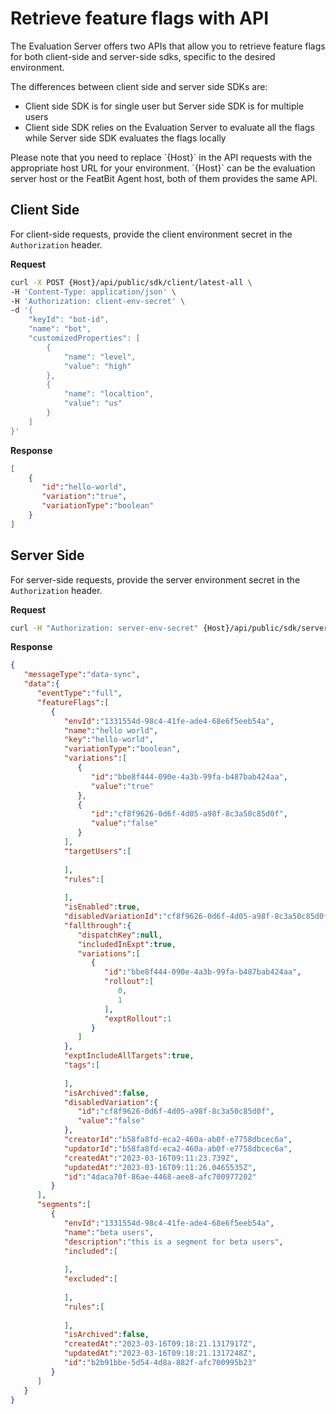 
# Retrieve feature flags with API

The Evaluation Server offers two APIs that allow you to retrieve feature flags for both client-side and server-side sdks, specific to the desired environment.

The differences between client side and server side SDKs are:

* Client side SDK is for single user but Server side SDK is for multiple users
* Client side SDK relies on the Evaluation Server to evaluate all the flags while Server side SDK evaluates the flags locally

<Callout type="info" emoji="ℹ️">
Please note that you need to replace `{Host}` in the API requests with the appropriate host URL for your environment. `{Host}` can be the evaluation server host or the FeatBit Agent host, both of them provides the same API.
</Callout>

## Client Side

For client-side requests, provide the client environment secret in the `Authorization` header.

**Request**

```bash
curl -X POST {Host}/api/public/sdk/client/latest-all \
-H 'Content-Type: application/json' \
-H 'Authorization: client-env-secret' \
-d '{
    "keyId": "bot-id",
    "name": "bot",
    "customizedProperties": [
        {
            "name": "level",
            "value": "high"
        },
        {
            "name": "localtion",
            "value": "us"
        }
    ]
}'
```

**Response**

```json
[
    {
       "id":"hello-world",
       "variation":"true",
       "variationType":"boolean"
    }
]
```

## Server Side

For server-side requests, provide the server environment secret in the `Authorization` header.

**Request**

```bash
curl -H "Authorization: server-env-secret" {Host}/api/public/sdk/server/latest-all
```

**Response**

```json
{
   "messageType":"data-sync",
   "data":{
      "eventType":"full",
      "featureFlags":[
         {
            "envId":"1331554d-98c4-41fe-ade4-68e6f5eeb54a",
            "name":"hello world",
            "key":"hello-world",
            "variationType":"boolean",
            "variations":[
               {
                  "id":"bbe8f444-090e-4a3b-99fa-b487bab424aa",
                  "value":"true"
               },
               {
                  "id":"cf8f9626-0d6f-4d05-a98f-8c3a50c85d0f",
                  "value":"false"
               }
            ],
            "targetUsers":[
               
            ],
            "rules":[
               
            ],
            "isEnabled":true,
            "disabledVariationId":"cf8f9626-0d6f-4d05-a98f-8c3a50c85d0f",
            "fallthrough":{
               "dispatchKey":null,
               "includedInExpt":true,
               "variations":[
                  {
                     "id":"bbe8f444-090e-4a3b-99fa-b487bab424aa",
                     "rollout":[
                        0,
                        1
                     ],
                     "exptRollout":1
                  }
               ]
            },
            "exptIncludeAllTargets":true,
            "tags":[
               
            ],
            "isArchived":false,
            "disabledVariation":{
               "id":"cf8f9626-0d6f-4d05-a98f-8c3a50c85d0f",
               "value":"false"
            },
            "creatorId":"b58fa8fd-eca2-460a-ab0f-e7758dbcec6a",
            "updatorId":"b58fa8fd-eca2-460a-ab0f-e7758dbcec6a",
            "createdAt":"2023-03-16T09:11:23.739Z",
            "updatedAt":"2023-03-16T09:11:26.0465535Z",
            "id":"4daca70f-86ae-4468-aee8-afc700977202"
         }
      ],
      "segments":[
         {
            "envId":"1331554d-98c4-41fe-ade4-68e6f5eeb54a",
            "name":"beta users",
            "description":"this is a segment for beta users",
            "included":[
               
            ],
            "excluded":[
               
            ],
            "rules":[
               
            ],
            "isArchived":false,
            "createdAt":"2023-03-16T09:18:21.1317917Z",
            "updatedAt":"2023-03-16T09:18:21.1317248Z",
            "id":"b2b91bbe-5d54-4d8a-882f-afc700995b23"
         }
      ]
   }
}
```
